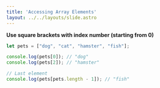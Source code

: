 ```yaml
---
title: 'Accessing Array Elements'
layout: ../../layouts/slide.astro
---
```


**Use square brackets with index number (starting from 0)**

```javascript
let pets = ["dog", "cat", "hamster", "fish"];

console.log(pets[0]); // "dog"
console.log(pets[2]); // "hamster"

// Last element
console.log(pets[pets.length - 1]); // "fish"
```
